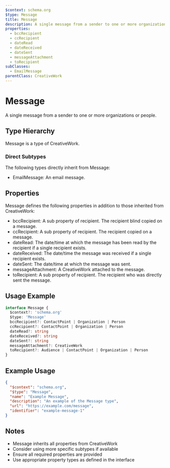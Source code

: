 ```yaml
---
$context: schema.org
$type: Message
title: Message
description: A single message from a sender to one or more organizations or people.
properties:
  - bccRecipient
  - ccRecipient
  - dateRead
  - dateReceived
  - dateSent
  - messageAttachment
  - toRecipient
subClasses:
  - EmailMessage
parentClass: CreativeWork
---
```


# Message

A single message from a sender to one or more organizations or people.

## Type Hierarchy

Message is a type of CreativeWork.

### Direct Subtypes

The following types directly inherit from Message:

- EmailMessage: An email message.

## Properties

Message defines the following properties in addition to those inherited from CreativeWork:

- bccRecipient: A sub property of recipient. The recipient blind copied on a message.
- ccRecipient: A sub property of recipient. The recipient copied on a message.
- dateRead: The date/time at which the message has been read by the recipient if a single recipient exists.
- dateReceived: The date/time the message was received if a single recipient exists.
- dateSent: The date/time at which the message was sent.
- messageAttachment: A CreativeWork attached to the message.
- toRecipient: A sub property of recipient. The recipient who was directly sent the message.

## Usage Example

```typescript
interface Message {
  $context?: 'schema.org'
  $type: 'Message'
  bccRecipient?: ContactPoint | Organization | Person
  ccRecipient?: ContactPoint | Organization | Person
  dateRead?: string
  dateReceived?: string
  dateSent?: string
  messageAttachment?: CreativeWork
  toRecipient?: Audience | ContactPoint | Organization | Person
}
```

## Example Usage

```json
{
  "$context": "schema.org",
  "$type": "Message",
  "name": "Example Message",
  "description": "An example of the Message type",
  "url": "https://example.com/message",
  "identifier": "example-message-1"
}
```

## Notes

- Message inherits all properties from CreativeWork
- Consider using more specific subtypes if available
- Ensure all required properties are provided
- Use appropriate property types as defined in the interface
